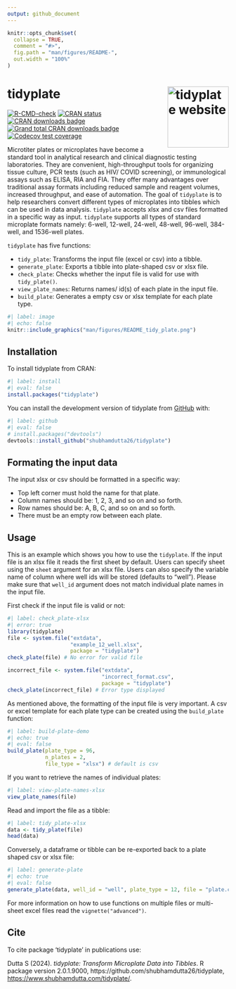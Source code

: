 ```yaml
---
output: github_document
---
```


<!-- README.md is generated from README.Rmd. Please edit that file -->

```r
knitr::opts_chunk$set(
  collapse = TRUE,
  comment = "#>",
  fig.path = "man/figures/README-",
  out.width = "100%"
)
```

# tidyplate <a href="https://www.shubhamdutta.com/tidyplate//"><img src="man/figures/logo.png" align="right" height="139" alt="tidyplate website" /></a>

<!-- badges: start -->

[![R-CMD-check](https://github.com/shubhamdutta26/tidyplate/actions/workflows/R-CMD-check.yaml/badge.svg)](https://github.com/shubhamdutta26/tidyplate/actions/workflows/R-CMD-check.yaml)
[![CRAN status](https://www.r-pkg.org/badges/version/tidyplate)](https://CRAN.R-project.org/package=tidyplate)
[![CRAN downloads badge](https://cranlogs.r-pkg.org/badges/tidyplate)](https://cran.r-project.org/package=tidyplate)
[![Grand total CRAN downloads badge](http://cranlogs.r-pkg.org/badges/grand-total/tidyplate)](https://cran.r-project.org/package=tidyplate)
[![Codecov test coverage](https://codecov.io/gh/shubhamdutta26/tidyplate/graph/badge.svg)](https://app.codecov.io/gh/shubhamdutta26/tidyplate)
<!-- badges: end -->

Microtiter plates or microplates have become a standard tool in analytical research and clinical diagnostic testing laboratories. They are convenient, high-throughput tools for organizing tissue culture, PCR tests (such as HIV/ COVID screening), or immunological assays such as ELISA, RIA and FIA. They offer many advantages over traditional assay formats including reduced sample and reagent volumes, increased throughput, and ease of automation. The goal of `tidyplate` is to help researchers convert different types of microplates into tibbles which can be used in data analysis. `tidyplate` accepts xlsx and csv files formatted in a specific way as input. `tidyplate` supports all types of standard microplate formats namely: 6-well, 12-well, 24-well, 48-well, 96-well, 384-well, and 1536-well plates.

`tidyplate` has five functions:

-   `tidy_plate`: Transforms the input file (excel or csv) into a tibble.
-   `generate_plate`: Exports a tibble into plate-shaped csv or xlsx file.
-   `check_plate`: Checks whether the input file is valid for use with `tidy_plate()`.
-   `view_plate_names`: Returns names/ id(s) of each plate in the input file.
-   `build_plate`: Generates a empty csv or xlsx template for each plate type.


```r
#| label: image
#| echo: false
knitr::include_graphics("man/figures/README_tidy_plate.png")
```

## Installation

To install tidyplate from CRAN:

```r
#| label: install
#| eval: false
install.packages("tidyplate")
```

You can install the development version of tidyplate from [GitHub](https://github.com/) with:

```r
#| label: github
#| eval: false
# install.packages("devtools")
devtools::install_github("shubhamdutta26/tidyplate")
```

## Formating the input data

The input xlsx or csv should be formatted in a specific way:

-   Top left corner must hold the name for that plate.
-   Column names should be: 1, 2, 3, and so on and so forth.
-   Row names should be: A, B, C, and so on and so forth.
-   There must be an empty row between each plate.

## Usage

This is an example which shows you how to use the `tidyplate`. If the input file is an xlsx file it reads the first sheet by default. Users can specify sheet using the `sheet` argument for an xlsx file. Users can also specify the variable name of column where well ids will be stored (defaults to "well"). Please make sure that `well_id` argument does not match individual plate names in the input file.

First check if the input file is valid or not:

```r
#| label: check_plate-xlsx
#| error: true
library(tidyplate)
file <- system.file("extdata", 
                    "example_12_well.xlsx", 
                    package = "tidyplate")
check_plate(file) # No error for valid file

incorrect_file <- system.file("extdata",
                              "incorrect_format.csv",
                              package = "tidyplate")
check_plate(incorrect_file) # Error type displayed
```

As mentioned above, the formatting of the input file is very important. A csv or 
excel template for each plate type can be created using the `build_plate` function:

```r
#| label: build-plate-demo
#| echo: true
#| eval: false
build_plate(plate_type = 96, 
            n_plates = 2, 
            file_type = "xlsx") # default is csv
```

If you want to retrieve the names of individual plates:

```r
#| label: view-plate-names-xlsx
view_plate_names(file)
```

Read and import the file as a tibble:

```r
#| label: tidy_plate-xlsx
data <- tidy_plate(file)
head(data)
```

Conversely, a dataframe or tibble can be re-exported back to a plate shaped csv
or xlsx file:

```r
#| label: generate-plate
#| echo: true
#| eval: false
generate_plate(data, well_id = "well", plate_type = 12, file = "plate.csv")
```

For more information on how to use functions on multiple files or multi-sheet excel
files read the `vignette("advanced")`.

## Cite

To cite package ‘tidyplate’ in publications use:

Dutta S (2024). _tidyplate: Transform Microplate Data into Tibbles_. R package
version 2.0.1.9000, https://github.com/shubhamdutta26/tidyplate,
<https://www.shubhamdutta.com/tidyplate/>.
